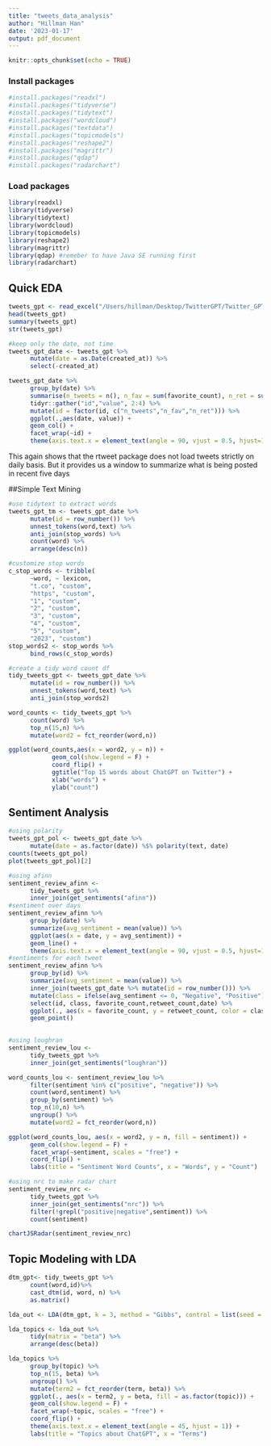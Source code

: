 ```yaml
---
title: "tweets_data_analysis"
author: "Hillman Han"
date: '2023-01-17'
output: pdf_document
---
```


```r
knitr::opts_chunk$set(echo = TRUE)
```

### Install packages
```r
#install.packages("readxl")
#install.packages("tidyverse")
#install.packages("tidytext")
#install.packages("wordcloud")
#install.packages("textdata")
#install.packages("topicmodels")
#install.packages("reshape2")
#install.packages("magrittr")
#install.packages("qdap")
#install.packages("radarchart")
```


### Load packages
```r
library(readxl)
library(tidyverse)
library(tidytext)
library(wordcloud)
library(topicmodels)
library(reshape2)
library(magrittr)
library(qdap) #remeber to have Java SE running first
library(radarchart)
```

## Quick EDA
```r
tweets_gpt <- read_excel("/Users/hillman/Desktop/TwitterGPT/Twitter_GPT_R/tweets_gpt_0117.xlsx")[1:9700,]
head(tweets_gpt)
summary(tweets_gpt)
str(tweets_gpt)

#keep only the date, not time
tweets_gpt_date <- tweets_gpt %>%
      mutate(date = as.Date(created_at)) %>%
      select(-created_at)

tweets_gpt_date %>%
      group_by(date) %>%
      summarise(n_tweets = n(), n_fav = sum(favorite_count), n_ret = sum(retweet_count)) %>%
      tidyr::gather("id","value", 2:4) %>%
      mutate(id = factor(id, c("n_tweets","n_fav","n_ret"))) %>%
      ggplot(.,aes(date, value)) +
      geom_col() +
      facet_wrap(~id) +
      theme(axis.text.x = element_text(angle = 90, vjust = 0.5, hjust=1))
```
This again shows that the rtweet package does not load tweets strictly on daily basis. But it provides us a window to summarize what is being posted in recent five days

##Simple Text Mining
```r
#use tidytext to extract words
tweets_gpt_tm <- tweets_gpt_date %>%
      mutate(id = row_number()) %>% 
      unnest_tokens(word,text) %>% 
      anti_join(stop_words) %>%
      count(word) %>%
      arrange(desc(n))

#customize stop words
c_stop_words <- tribble(
      ~word, ~ lexicon,
      "t.co", "custom",
      "https", "custom",
      "1", "custom",
      "2", "custom",
      "3", "custom",
      "4", "custom",
      "5", "custom",
      "2023", "custom")
stop_words2 <- stop_words %>%
      bind_rows(c_stop_words)

#create a tidy word count df
tidy_tweets_gpt <- tweets_gpt_date %>%
      mutate(id = row_number()) %>% 
      unnest_tokens(word,text) %>% 
      anti_join(stop_words2)

word_counts <- tidy_tweets_gpt %>%
      count(word) %>%
      top_n(15,n) %>%
      mutate(word2 = fct_reorder(word,n)) 

ggplot(word_counts,aes(x = word2, y = n)) +
            geom_col(show.legend = F) +
            coord_flip() +
            ggtitle("Top 15 words about ChatGPT on Twitter") +
            xlab("words") +
            ylab("count")
```

## Sentiment Analysis 
```r
#using polarity
tweets_gpt_pol <- tweets_gpt_date %>%
      mutate(date = as.factor(date)) %$% polarity(text, date)
counts(tweets_gpt_pol)
plot(tweets_gpt_pol)[2]

#using afinn
sentiment_review_afinn <-
      tidy_tweets_gpt %>%
      inner_join(get_sentiments("afinn"))
#sentiment over days
sentiment_review_afinn %>%
      group_by(date) %>%
      summarize(avg_sentiment = mean(value)) %>%
      ggplot(aes(x = date, y = avg_sentiment)) +
      geom_line() +
      theme(axis.text.x = element_text(angle = 90, vjust = 0.5, hjust=1))
#sentiments for each tweet
sentiment_review_afinn %>%
      group_by(id) %>%
      summarize(avg_sentiment = mean(value)) %>%
      inner_join(tweets_gpt_date %>% mutate(id = row_number())) %>%
      mutate(class = ifelse(avg_sentiment <= 0, "Negative", "Positive")) %>%
      select(id, class, favorite_count,retweet_count,date) %>%
      ggplot(., aes(x = favorite_count, y = retweet_count, color = class)) +
      geom_point()
      

#using loughran
sentiment_review_lou <-
      tidy_tweets_gpt %>%
      inner_join(get_sentiments("loughran"))

word_counts_lou <- sentiment_review_lou %>%
      filter(sentiment %in% c("positive", "negative")) %>%
      count(word,sentiment) %>%
      group_by(sentiment) %>%
      top_n(10,n) %>%
      ungroup() %>%
      mutate(word2 = fct_reorder(word,n))

ggplot(word_counts_lou, aes(x = word2, y = n, fill = sentiment)) +
      geom_col(show.legend = F) +
      facet_wrap(~sentiment, scales = "free") +
      coord_flip() +
      labs(title = "Sentiment Word Counts", x = "Words", y = "Count")

#using nrc to make radar chart
sentiment_review_nrc <-
      tidy_tweets_gpt %>%
      inner_join(get_sentiments("nrc")) %>%
      filter(!grepl("positive|negative",sentiment)) %>%
      count(sentiment)

chartJSRadar(sentiment_review_nrc)
```


## Topic Modeling with LDA
```r
dtm_gpt<- tidy_tweets_gpt %>%
      count(word,id)%>%
      cast_dtm(id, word, n) %>%
      as.matrix()

lda_out <- LDA(dtm_gpt, k = 3, method = "Gibbs", control = list(seed = 2023))

lda_topics <- lda_out %>%
      tidy(matrix = "beta") %>%
      arrange(desc(beta))

lda_topics %>%
      group_by(topic) %>%
      top_n(15, beta) %>%
      ungroup() %>%
      mutate(term2 = fct_reorder(term, beta)) %>%
      ggplot(., aes(x = term2, y = beta, fill = as.factor(topic))) +
      geom_col(show.legend = F) +
      facet_wrap(~topic, scales = "free") +
      coord_flip() +
      theme(axis.text.x = element_text(angle = 45, hjust = 1)) +
      labs(title = "Topics about ChatGPT", x = "Terms")
```

